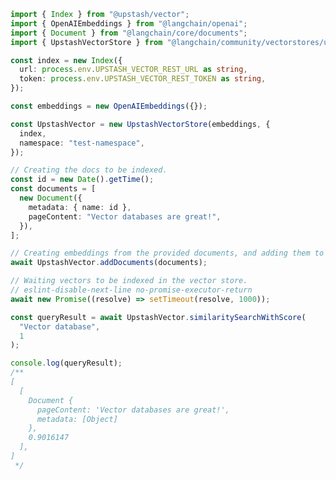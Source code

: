 ```typescript
import { Index } from "@upstash/vector";
import { OpenAIEmbeddings } from "@langchain/openai";
import { Document } from "@langchain/core/documents";
import { UpstashVectorStore } from "@langchain/community/vectorstores/upstash";

const index = new Index({
  url: process.env.UPSTASH_VECTOR_REST_URL as string,
  token: process.env.UPSTASH_VECTOR_REST_TOKEN as string,
});

const embeddings = new OpenAIEmbeddings({});

const UpstashVector = new UpstashVectorStore(embeddings, {
  index,
  namespace: "test-namespace",
});

// Creating the docs to be indexed.
const id = new Date().getTime();
const documents = [
  new Document({
    metadata: { name: id },
    pageContent: "Vector databases are great!",
  }),
];

// Creating embeddings from the provided documents, and adding them to target namespace in Upstash Vector database.
await UpstashVector.addDocuments(documents);

// Waiting vectors to be indexed in the vector store.
// eslint-disable-next-line no-promise-executor-return
await new Promise((resolve) => setTimeout(resolve, 1000));

const queryResult = await UpstashVector.similaritySearchWithScore(
  "Vector database",
  1
);

console.log(queryResult);
/**
[
  [
	Document {
	  pageContent: 'Vector databases are great!',
	  metadata: [Object]
	},
	0.9016147
  ],
]
 */
```

